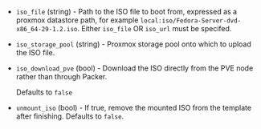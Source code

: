 <!-- Code generated from the comments of the Config struct in builder/proxmox/iso/config.go; DO NOT EDIT MANUALLY -->

- `iso_file` (string) - Path to the ISO file to boot from, expressed as a
  proxmox datastore path, for example
  `local:iso/Fedora-Server-dvd-x86_64-29-1.2.iso`.
  Either `iso_file` OR `iso_url` must be specifed.

- `iso_storage_pool` (string) - Proxmox storage pool onto which to upload
  the ISO file.

- `iso_download_pve` (bool) - Download the ISO directly from the PVE node rather than through Packer.
  
  Defaults to `false`

- `unmount_iso` (bool) - If true, remove the mounted ISO from the template
  after finishing. Defaults to `false`.

<!-- End of code generated from the comments of the Config struct in builder/proxmox/iso/config.go; -->
